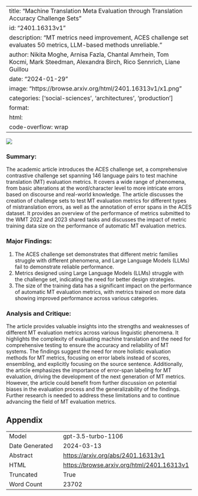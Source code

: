 
---
title: "Machine Translation Meta Evaluation through Translation Accuracy Challenge Sets"
id: "2401.16313v1"
description: "MT metrics need improvement, ACES challenge set evaluates 50 metrics, LLM-based methods unreliable."
author: Nikita Moghe, Arnisa Fazla, Chantal Amrhein, Tom Kocmi, Mark Steedman, Alexandra Birch, Rico Sennrich, Liane Guillou
date: "2024-01-29"
image: "https://browse.arxiv.org/html/2401.16313v1/x1.png"
categories: ['social-sciences', 'architectures', 'production']
format:
  html:
    code-overflow: wrap
---

![](https://browse.arxiv.org/html/2401.16313v1/x1.png)

### Summary:

The academic article introduces the ACES challenge set, a comprehensive contrastive challenge set spanning 146 language pairs to test machine translation (MT) evaluation metrics. It covers a wide range of phenomena, from basic alterations at the word/character level to more intricate errors based on discourse and real-world knowledge. The article discusses the creation of challenge sets to test MT evaluation metrics for different types of mistranslation errors, as well as the annotation of error spans in the ACES dataset. It provides an overview of the performance of metrics submitted to the WMT 2022 and 2023 shared tasks and discusses the impact of metric training data size on the performance of automatic MT evaluation metrics.

### Major Findings:
1. The ACES challenge set demonstrates that different metric families struggle with different phenomena, and Large Language Models (LLMs) fail to demonstrate reliable performance.
2. Metrics designed using Large Language Models (LLMs) struggle with the challenge set, indicating the need for better design strategies.
3. The size of the training data has a significant impact on the performance of automatic MT evaluation metrics, with metrics trained on more data showing improved performance across various categories.

### Analysis and Critique:
The article provides valuable insights into the strengths and weaknesses of different MT evaluation metrics across various linguistic phenomena. It highlights the complexity of evaluating machine translation and the need for comprehensive testing to ensure the accuracy and reliability of MT systems. The findings suggest the need for more holistic evaluation methods for MT metrics, focusing on error labels instead of scores, ensembling, and explicitly focusing on the source sentence. Additionally, the article emphasizes the importance of error-span labeling for MT evaluation, driving the development of the next generation of MT metrics. However, the article could benefit from further discussion on potential biases in the evaluation process and the generalizability of the findings. Further research is needed to address these limitations and to continue advancing the field of MT evaluation metrics.

## Appendix

|          |          |
|----------|----------|
| Model     | gpt-3.5-turbo-1106       |
| Date Generated     | 2024-03-13       |
| Abstract | [https://arxiv.org/abs/2401.16313v1](https://arxiv.org/abs/2401.16313v1)        |
| HTML     | [https://browse.arxiv.org/html/2401.16313v1](https://browse.arxiv.org/html/2401.16313v1)       |
| Truncated       | True       |
| Word Count       | 23702       |